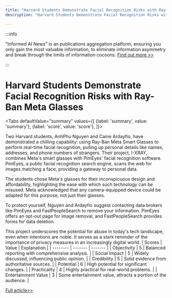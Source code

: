 ```yaml
---
title: "Harvard Students Demonstrate Facial Recognition Risks with Ray-Ban Meta Glasses"
description: "Harvard Students Demonstrate Facial Recognition Risks with Ray-Ban Meta Glasses"

---
```



:::info

"Informed AI News" is an publications aggregation platform, ensuring you only gain the most valuable information, to eliminate information asymmetry and break through the limits of information cocoons.  [Find out more >>](/)

:::

# Harvard Students Demonstrate Facial Recognition Risks with Ray-Ban Meta Glasses


<Tabs
	defaultValue="summary"
	values={[
	{label: 'summary', value: 'summary'},
	{label: 'score', value: 'score'},
]}>
<TabItem value="summary">


Two Harvard students, AnhPhu Nguyen and Caine Ardayfio, have demonstrated a chilling capability: using Ray-Ban Meta Smart Glasses to perform real-time facial recognition, pulling up personal details like names, addresses, and phone numbers of strangers. Their project, I-XRAY, combines Meta's smart glasses with PimEyes' facial recognition software. PimEyes, a public facial recognition search engine, scans the web for images matching a face, providing a gateway to personal data.

The students chose Meta's glasses for their inconspicuous design and affordability, highlighting the ease with which such technology can be misused. Meta acknowledged that any camera-equipped device could be adapted for this purpose, not just their glasses.

To protect yourself, Nguyen and Ardayfio suggest contacting data brokers like PimEyes and FastPeopleSearch to remove your information. PimEyes offers an opt-out page for image removal, and FastPeopleSearch provides forms for data deletion.

This project underscores the potential for abuse in today's tech landscape, even when intentions are noble. It serves as a stark reminder of the importance of privacy measures in an increasingly digital world.
</TabItem>
<TabItem value="score">
	| Scores     | Value   | Explanation |
	| -------- | ------- | ------- |
	| Objectivity  | 5    | Balanced reporting with comprehensive analysis.    |
	| Social Impact | 5     | Widely discussed, influencing public opinion.    |
	| Credibility    | 5    | Solid evidence from authoritative sources.    |
	| Potential    | 6    | High potential for significant changes.    |
	| Practicality    | 4    | Highly practical for real-world problems.    |
	| Entertainment Value    | 3    | Some entertainment value, attracts a portion of the audience.    |
</TabItem>
</Tabs>

[Full article>>](https://sea.mashable.com/tech/34514/ray-ban-meta-glasses-can-be-used-to-dox-strangers-via-facial-recognition-according-to-harvard-studen)
